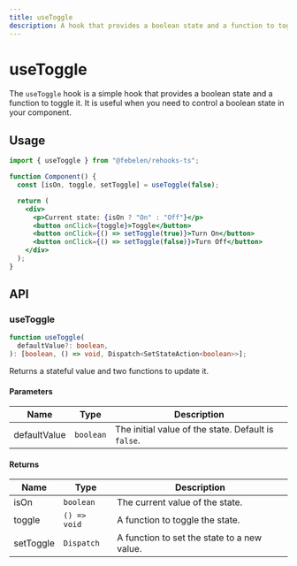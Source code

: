 ```yaml
---
title: useToggle
description: A hook that provides a boolean state and a function to toggle it.
---
```



# useToggle

The `useToggle` hook is a simple hook that provides a boolean state and a function to toggle it. It is useful when you need to control a boolean state in your component.

## Usage

```jsx
import { useToggle } from "@febelen/rehooks-ts";

function Component() {
  const [isOn, toggle, setToggle] = useToggle(false);

  return (
    <div>
      <p>Current state: {isOn ? "On" : "Off"}</p>
      <button onClick={toggle}>Toggle</button>
      <button onClick={() => setToggle(true)}>Turn On</button>
      <button onClick={() => setToggle(false)}>Turn Off</button>
    </div>
  );
}
```

## API

### useToggle

```ts
function useToggle(
  defaultValue?: boolean,
): [boolean, () => void, Dispatch<SetStateAction<boolean>>];
```

Returns a stateful value and two functions to update it.

#### Parameters

| Name         | Type      | Description                                         |
| ------------ | --------- | --------------------------------------------------- |
| defaultValue | `boolean` | The initial value of the state. Default is `false`. |

#### Returns

| Name      | Type         | Description                                 |
| --------- | ------------ | ------------------------------------------- |
| isOn      | `boolean`    | The current value of the state.             |
| toggle    | `() => void` | A function to toggle the state.             |
| setToggle | `Dispatch`   | A function to set the state to a new value. |
